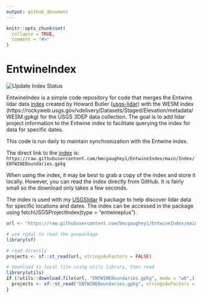 ```yaml
---
output: github_document
---
```


<!-- README.md is generated from README.Rmd. Please edit that file -->

```r
knitr::opts_chunk$set(
  collapse = TRUE,
  comment = "#>"
)
```

# EntwineIndex

<!-- badges: start -->
![Update Index Status](https://github.com/bmcgaughey1/EntwineIndex/actions/workflows/main.yml/badge.svg)
<!-- badges: end -->

EntwineIndex is a simple code repository for code that merges the Entwine lidar data
[index](https://raw.githubusercontent.com/hobu/usgs-lidar/master/boundaries/resources.geojson) created
by Howard Butler ([usgs-lidar](https://github.com/hobu/usgs-lidar)) with the WESM 
index (https://rockyweb.usgs.gov/vdelivery/Datasets/Staged/Elevation/metadata/WESM.gpkg) for the USGS
3DEP data collection. The goal is to add lidar project
information to the Entwine index to facilitate querying the index for data for specific dates.

This code is run daily to maintain synchronization with the Entwine index.

The direct link to the 
[index](https://raw.githubusercontent.com/bmcgaughey1/EntwineIndex/main/Index/ENTWINEBoundaries.gpkg) is:
`https://raw.githubusercontent.com/bmcgaughey1/EntwineIndex/main/Index/ENTWINEBoundaries.gpkg`

When using the index, it may be best to grab a copy of the index and store it locally. However, you 
can read the index directly from GitHub. It is fairly small so the download only takes a few seconds.

The index is used with my [USGSlidar](https://github.com/bmcgaughey1/USGSlidar) R package to help discover
lidar data for specific locations and dates. The index can be accessed in the package using 
fetchUSGSProjectIndex(type = "entwineplus").

```r
url <- "https://raw.githubusercontent.com/bmcgaughey1/EntwineIndex/main/Index/ENTWINEBoundaries.gpkg"

# use rgdal to read the geopackage
library(sf)

# read directly
projects <- sf::st_read(url, stringsAsFactors = FALSE)

# download to local file using utils library, then read
library(utils)
if (!utils::download.file(url, "ENTWINEBoundaries.gpkg", mode = "wb",)) {
  projects <- sf::st_read("ENTWINEBoundaries.gpkg", stringsAsFactors = FALSE)
}
```

